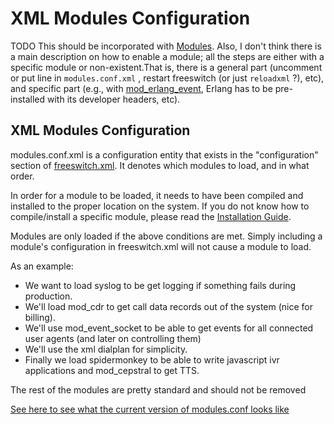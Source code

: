 
# XML Modules Configuration 

 

TODO This should be incorporated with [Modules](index.mdx#about). Also, I don't think there is a main description on how to enable a module; all the steps are either with a specific module or non-existent.That is, there is a general part (uncomment or put line in `modules.conf.xml` , restart freeswitch (or just `reloadxml` ?), etc), and specific part (e.g., with [mod\_erlang\_event](mod_erlang_event_1048926.mdx#api), Erlang has to be pre-installed with its developer headers, etc).

## XML Modules Configuration

modules.conf.xml is a configuration entity that exists in the "configuration" section of [freeswitch.xml](../Introduction/Understanding-the-Configuration-Files.mdx#xml). It denotes which modules to load, and in what order.

In order for a module to be loaded, it needs to have been compiled and installed to the proper location on the system. If you do not know how to compile/install a specific module, please read the [Installation Guide](../Installation/index.mdx#about).

Modules are only loaded if the above conditions are met. Simply including a module's configuration in freeswitch.xml will not cause a module to load.

As an example:

* We want to load syslog to be get logging if something fails during production.
* We'll load mod\_cdr to get call data records out of the system (nice for billing).
* We'll use mod\_event\_socket to be able to get events for all connected user agents (and later on controlling them)
* We'll use the xml dialplan for simplicity.
* Finally we load spidermonkey to be able to write javascript ivr applications and mod\_cepstral to get TTS.

The rest of the modules are pretty standard and should not be removed

[See here to see what the current version of modules.conf looks like](http://fisheye.freeswitch.org/browse/freeswitch.git/conf/autoload%5Fconfigs/modules.conf.xml)
  
  


